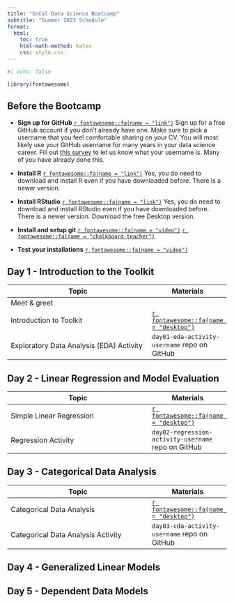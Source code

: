 ```yaml
---
title: "SoCal Data Science Bootcamp"
subtitle: "Summer 2023 Schedule"
format: 
  html:
    toc: true
    html-math-method: katex
    css: style.css
---
```


```r
#| echo: false

library(fontawesome)
```

## Before the Bootcamp

- **Sign up for GitHub** [`r fontawesome::fa(name = "link")`](https://github.com) Sign up for a free GitHub account if you don't already have one. Make sure to pick a username that you feel comfortable sharing on your CV. You will most likely use your GitHub username for many years in your data science career. Fill out [this survey](https://forms.gle/URiBx8mzoLt97n6e9) to let us know what your username is. Many of you have already done this.

- **Install R** [`r fontawesome::fa(name = "link")`](https://mirror.las.iastate.edu/CRAN/) Yes, you do need to download and install R even if you have downloaded before. There is a newer version.

- **Install RStudio** [`r fontawesome::fa(name = "link")`](https://posit.co/download/rstudio-desktop/) Yes, you do need to download and install RStudio even if you have downloaded before. There is a newer version. Download the free Desktop version.

- **Install and setup git** [`r fontawesome::fa(name = "video")`](https://uci.yuja.com/V/Video?v=7926437&node=33713927&a=41919805&autoplay=1) [`r fontawesome::fa(name = "chalkboard-teacher")`](https://socaldatascience.github.io/bootcamp-materials-2023/slides/day00-prep/00a-git-github-install.html)

- **Test your installations**  [`r fontawesome::fa(name = "video")`](https://uci.yuja.com/V/Video?v=7926702&node=33717865&a=36939698&autoplay=1)


## Day 1 - Introduction to the Toolkit

| Topic                         | Materials |
|-------------------------------|-----------|
|Meet & greet ||
| Introduction to Toolkit       |[`r fontawesome::fa(name = "desktop")`](slides/day01-eda/01a-intro-toolkit.html)           |
|Exploratory Data Analysis (EDA) Activity|`day01-eda-activity-username` repo on GitHub|


## Day 2 - Linear Regression and Model Evaluation


| Topic                         | Materials |
|-------------------------------|-----------|
| Simple Linear Regression   |[`r fontawesome::fa(name = "desktop")`](slides/day02-regression/02a-regression.html)           |
|Regression Activity|`day02-regression-activity-username` repo on GitHub|

## Day 3 - Categorical Data Analysis

| Topic                         | Materials |
|-------------------------------|-----------|
| Categorical Data Analysis |[`r fontawesome::fa(name = "desktop")`](slides/day03-cda/03a-cda.html)           |
|Categorical Data Analysis Activity|`day03-cda-activity-username` repo on GitHub|


## Day 4 - Generalized Linear Models

<!--

| Topic                         | Material |
|-------------------------------|-----------|
| Reproducible Workflow       |[`r fontawesome::fa(name = "desktop")`](slides/day04-workflow/04a-reproducible-workflow.html)           |

-->

## Day 5 - Dependent Data Models